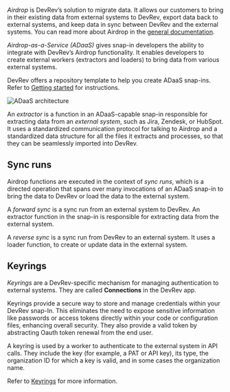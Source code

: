 _Airdrop_ is DevRev’s solution to migrate data. It allows our customers to bring in their existing data from external systems to DevRev,
export data back to external systems, and keep data in sync between DevRev and the external systems.
You can read more about Airdrop in the [general documentation](https://docs.devrev.ai/import#airdrop-features).

_Airdrop-as-a-Service (ADaaS)_ gives snap-in developers the ability to integrate with DevRev’s Airdrop functionality.
It enables developers to create external workers (extractors and loaders) to bring data from various external systems.

<Tip>DevRev offers a repository template to help you create ADaaS snap-ins. Refer to [Getting started](getting-started) for instructions.</Tip>

![ADaaS architecture](../../img/adaas/adaas-architecture.svg)

An _extractor_ is a function in an ADaaS-capable snap-in responsible for extracting data from an _external system_, such as Jira, Zendesk,
or HubSpot. It uses a standardized communication protocol for talking to Airdrop and a standardized
data structure for all the files it extracts and processes, so that they can be seamlessly imported into DevRev.

## Sync runs

Airdrop functions are executed in the context of _sync runs_, which is a directed operation that spans over many invocations
of an ADaaS snap-in to bring the data to DevRev or load the data to the external system.

A _forward sync_ is a sync run from an external system to DevRev. An extractor function in the snap-in is responsible for extracting data from the
external system.

A _reverse sync_ is a sync run from DevRev to an external system. It uses a loader function, to create or update data
in the external system.

## Keyrings

_Keyrings_ are a DevRev-specific mechanism for managing authentication to external systems.
They are called **Connections** in the DevRev app.

Keyrings provide a secure way to store and manage credentials within your DevRev snap-In.
This eliminates the need to expose sensitive information like passwords
or access tokens directly within your code or configuration files, enhancing overall security. They also provide a valid
token by abstracting Oauth token renewal from the end user.

A keyring is used by a worker to authenticate to the external system in API calls. They include the key (for example,
a PAT or API key), its type, the organization ID for which a key is valid, and in some cases the organization name.

Refer to [Keyrings](/snapin-development/references/keyrings) for more information.
